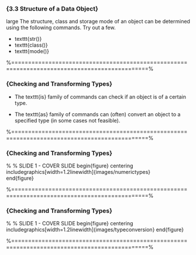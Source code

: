 
### {3.3 Structure of a Data Object}
 large
 The structure, class and storage mode of an object can be determined using the following
 commands. Try out a few.
 
 *  texttt{str()}
 *  texttt{class()}
 *  texttt{mode()}
 
 
 
 
 
 %==============================================================================================%
 
### {Checking and Transforming Types}
 
 
*  The texttt{is} family of commands can check if an object is of a certain type.

*  The texttt{as} family of commands can (often) convert an object to a specified type (in some cases not feasible). 

 
 
 
 %==============================================================================================%
 
### {Checking and Transforming Types}
 % % SLIDE 1 - COVER SLIDE
 begin{figure}
 centering
 includegraphics[width=1.2linewidth]{images/numerictypes}    
 end{figure}
  
 %==============================================================================================%
 
 
### {Checking and Transforming Types}
 % % SLIDE 1 - COVER SLIDE
 begin{figure}
 centering
 includegraphics[width=1.2linewidth]{images/typeconversion} 
 end{figure}
    
 %==============================================================================================%
 
